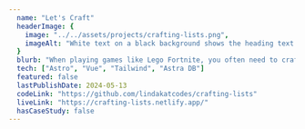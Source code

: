 ---
  name: "Let's Craft"
  headerImage: {
    image: "../../assets/projects/crafting-lists.png",
    imageAlt: "White text on a black background shows the heading text Let's Craft in Fortnite centered across the top of the page. Below is a form showing a list of items you can craft, with a button in red to get materials and one to reset the form. A few items are checked, and below the form is a list of the materials needed to craft the selected items."
  }
  blurb: "When playing games like Lego Fortnite, you often need to craft lots of items, which all need different amounts of similar base materials. I created this during a Web Dev Challenge hackathon to help myself see total amounts of the base materials I needed so I could gather more efficiently."
  tech: ["Astro", "Vue", "Tailwind", "Astra DB"]
  featured: false
  lastPublishDate: 2024-05-13
  codeLink: "https://github.com/lindakatcodes/crafting-lists"
  liveLink: "https://crafting-lists.netlify.app/"
  hasCaseStudy: false
---
